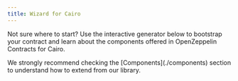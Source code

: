 ```yaml
---
title: Wizard for Cairo
---
```


Not sure where to start? Use the interactive generator below to bootstrap your
contract and learn about the components offered in OpenZeppelin Contracts for Cairo.

<Callout>
We strongly recommend checking the [Components](./components) section to understand how to extend from our library.
</Callout>

<OZWizard lang="cairo" version="2.0.0" />
